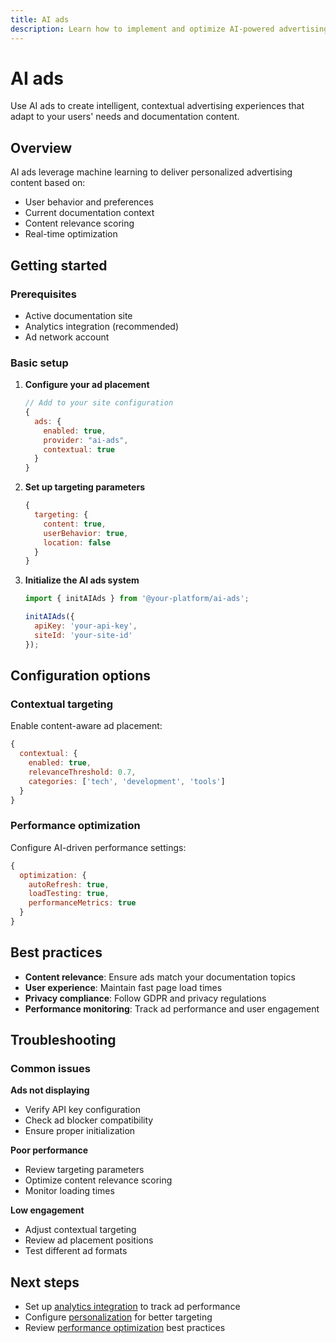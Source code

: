 ```yaml
---
title: AI ads
description: Learn how to implement and optimize AI-powered advertising in your documentation
---
```


# AI ads

Use AI ads to create intelligent, contextual advertising experiences that adapt to your users' needs and documentation content.

## Overview

AI ads leverage machine learning to deliver personalized advertising content based on:
- User behavior and preferences
- Current documentation context
- Content relevance scoring
- Real-time optimization

## Getting started

### Prerequisites

- Active documentation site
- Analytics integration (recommended)
- Ad network account

### Basic setup

1. **Configure your ad placement**
   ```javascript
   // Add to your site configuration
   {
     ads: {
       enabled: true,
       provider: "ai-ads",
       contextual: true
     }
   }
   ```

2. **Set up targeting parameters**
   ```javascript
   {
     targeting: {
       content: true,
       userBehavior: true,
       location: false
     }
   }
   ```

3. **Initialize the AI ads system**
   ```javascript
   import { initAIAds } from '@your-platform/ai-ads';
   
   initAIAds({
     apiKey: 'your-api-key',
     siteId: 'your-site-id'
   });
   ```

## Configuration options

### Contextual targeting

Enable content-aware ad placement:

```javascript
{
  contextual: {
    enabled: true,
    relevanceThreshold: 0.7,
    categories: ['tech', 'development', 'tools']
  }
}
```

### Performance optimization

Configure AI-driven performance settings:

```javascript
{
  optimization: {
    autoRefresh: true,
    loadTesting: true,
    performanceMetrics: true
  }
}
```

## Best practices

- **Content relevance**: Ensure ads match your documentation topics
- **User experience**: Maintain fast page load times
- **Privacy compliance**: Follow GDPR and privacy regulations
- **Performance monitoring**: Track ad performance and user engagement

## Troubleshooting

### Common issues

**Ads not displaying**
- Verify API key configuration
- Check ad blocker compatibility
- Ensure proper initialization

**Poor performance**
- Review targeting parameters
- Optimize content relevance scoring
- Monitor loading times

**Low engagement**
- Adjust contextual targeting
- Review ad placement positions
- Test different ad formats

## Next steps

- Set up [analytics integration](/integrations/analytics/overview) to track ad performance
- Configure [personalization](/authentication-personalization/personalization-setup) for better targeting
- Review [performance optimization](/guides/analytics) best practices